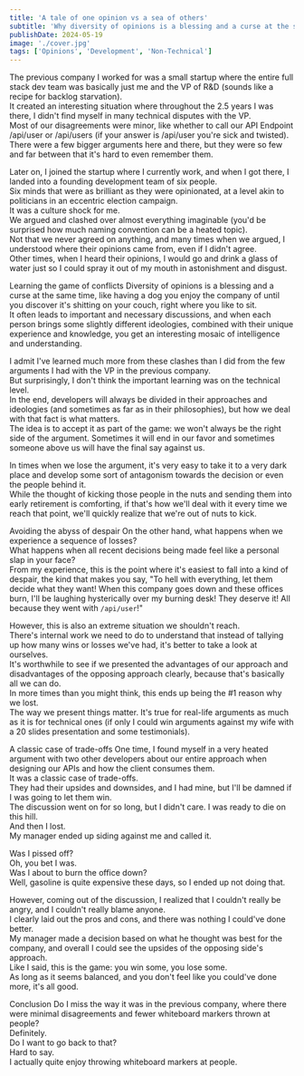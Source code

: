 ```yaml
---
title: 'A tale of one opinion vs a sea of others'
subtitle: 'Why diversity of opinions is a blessing and a curse at the same time'
publishDate: 2024-05-19
image: './cover.jpg'
tags: ['Opinions', 'Development', 'Non-Technical']
---
```


The previous company I worked for was a small startup where the entire full stack dev team was basically just me and the VP of R&D (sounds like a recipe for backlog starvation).\
It created an interesting situation where throughout the 2.5 years I was there, I didn't find myself in many technical disputes with the VP.\
Most of our disagreements were minor, like whether to call our API Endpoint
<CodeSnippet>/api/user</CodeSnippet> or <CodeSnippet>/api/users</CodeSnippet> (if your answer is <CodeSnippet>/api/user</CodeSnippet> you're sick and twisted).\
There were a few bigger arguments here and there, but they were so few and far between that it's hard to even remember them.

Later on, I joined the startup where I currently work, and when I got there, I landed into a founding development team of six people.\
Six minds that were as brilliant as they were opinionated, at a level akin to politicians in an eccentric election campaign.\
It was a culture shock for me.\
We argued and clashed over almost everything imaginable (you'd be surprised how much naming convention can be a heated topic).\
Not that we never agreed on anything, and many times when we argued, I understood where their opinions came from, even if I didn't agree.\
Other times, when I heard their opinions, I would go and drink a glass of water just so I could spray it out of my mouth in astonishment and disgust.

<Heading>Learning the game of conflicts</Heading>
<Emphasis>Diversity of opinions is a blessing and a curse at the same time</Emphasis>, like having a dog you enjoy the company of until you discover it's shitting on your couch, right where you like to sit.\
It often leads to important and necessary discussions, and when each person brings some slightly different ideologies, combined with their unique experience and knowledge, you get an interesting mosaic of intelligence and understanding.

I admit I've learned much more from these clashes than I did from the few arguments I had with the VP in the previous company.\
But surprisingly, I don't think the important learning was on the technical level.\
In the end, developers will always be divided in their approaches and ideologies (and sometimes as far as in their philosophies), but how we deal with that fact is what matters.\
The idea is to accept it as part of the game: we won't always be the right side of the argument. Sometimes it will end in our favor and sometimes someone above us will have the final say against us.

In times when we lose the argument, it's very easy to take it to a very dark place and develop some sort of antagonism towards the decision or even the people behind it.\
While the thought of kicking those people in the nuts and sending them into early retirement is comforting, if that's how we'll deal with it every time we reach that point, we'll quickly realize that we're out of nuts to kick.

<Heading>Avoiding the abyss of despair</Heading>
On the other hand, what happens when we experience a sequence of losses?\
What happens when all recent decisions being made feel like a personal slap in your face?\
From my experience, this is the point where it's easiest to fall into a kind of despair, the kind that makes you say, "To hell with everything, let them decide what they want! When this company goes down and these offices burn, I'll be laughing hysterically over my burning desk! They deserve it! All because they went with `/api/user`!"

However, this is also an extreme situation we shouldn't reach.\
There's internal work we need to do to understand that instead of tallying up how many wins or losses we've had, it's better to take a look at ourselves.\
It's worthwhile to see if we presented the advantages of our approach and disadvantages of the opposing approach clearly, because that's basically all we can do.\
In more times than you might think, this ends up being the #1 reason why we lost.\
The way we present things matter. It's true for real-life arguments as much as it is for technical ones (if only I could win arguments against my wife with a 20 slides presentation and some testimonials).

<Heading>A classic case of trade-offs</Heading>
One time, I found myself in a very heated argument with two other developers about our entire approach when designing our APIs and how the client consumes them.\
It was a classic case of trade-offs.\
They had their upsides and downsides, and I had mine, but I'll be damned if I was going to let them win.\
The discussion went on for so long, but I didn't care. I was ready to die on this hill.\
And then I lost.\
My manager ended up siding against me and called it.

Was I pissed off?\
Oh, you bet I was.\
Was I about to burn the office down?\
Well, gasoline is quite expensive these days, so I ended up not doing that.

However, coming out of the discussion, I realized that I couldn't really be angry, and I couldn't really blame anyone.\
I clearly laid out the pros and cons, and there was nothing I could've done better.\
My manager made a decision based on what he thought was best for the company, and overall I could see the upsides of the opposing side's approach.\
Like I said, this is the game: you win some, you lose some.\
As long as it seems balanced, and you don't feel like you could've done more, it's all good.

<Heading>Conclusion</Heading>
Do I miss the way it was in the previous company, where there were minimal disagreements and fewer whiteboard markers thrown at people?\
Definitely.\
Do I want to go back to that?\
Hard to say.\
I actually quite enjoy throwing whiteboard markers at people.

